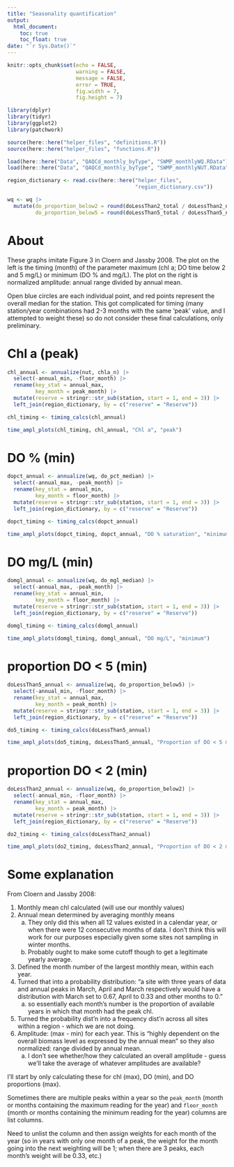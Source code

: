 ```yaml
---
title: "Seasonality quantification"
output: 
  html_document:
    toc: true
    toc_float: true
date: "`r Sys.Date()`"
---
```


```r
knitr::opts_chunk$set(echo = FALSE,
                      warning = FALSE,
                      message = FALSE,
                      error = TRUE,
                      fig.width = 7,
                      fig.height = 7)
```

```r
library(dplyr)
library(tidyr)
library(ggplot2)
library(patchwork)

source(here::here("helper_files", "definitions.R"))
source(here::here("helper_files", "functions.R"))

load(here::here("Data", "QAQCd_monthly_byType", "SWMP_monthlyWQ.RData"))
load(here::here("Data", "QAQCd_monthly_byType", "SWMP_monthlyNUT.RData"))

region_dictionary <- read.csv(here::here("helper_files",
                                         "region_dictionary.csv"))

wq <- wq |> 
  mutate(do_proportion_below2 = round(doLessThan2_total / doLessThan2_nValid, 4),
         do_proportion_below5 = round(doLessThan5_total / doLessThan5_nValid, 4)) 
```


# About 

These graphs imitate Figure 3 in Cloern and Jassby 2008. The plot on the left is the timing (month) of the parameter maximum (chl a; DO time below 2 and 5 mg/L) or minimum (DO % and mg/L). The plot on the right is normalized amplitude: annual range divided by annual mean.  

Open blue circles are each individual point, and red points represent the overall median for the station. This got complicated for timing (many station/year combinations had 2-3 months with the same 'peak' value, and I attempted to weight these) so do not consider these final calculations, only preliminary.  



# Chl a (peak)  

```r
chl_annual <- annualize(nut, chla_n) |> 
  select(-annual_min, -floor_month) |> 
  rename(key_stat = annual_max,
         key_month = peak_month) |> 
  mutate(reserve = stringr::str_sub(station, start = 1, end = 3)) |> 
  left_join(region_dictionary, by = c("reserve" = "Reserve"))

chl_timing <- timing_calcs(chl_annual)

time_ampl_plots(chl_timing, chl_annual, "Chl a", "peak")
```


# DO %  (min) 

```r
dopct_annual <- annualize(wq, do_pct_median) |> 
  select(-annual_max, -peak_month) |> 
  rename(key_stat = annual_min,
         key_month = floor_month) |> 
  mutate(reserve = stringr::str_sub(station, start = 1, end = 3)) |> 
  left_join(region_dictionary, by = c("reserve" = "Reserve"))

dopct_timing <- timing_calcs(dopct_annual)

time_ampl_plots(dopct_timing, dopct_annual, "DO % saturation", "minimum")
```


# DO mg/L (min)  

```r
domgl_annual <- annualize(wq, do_mgl_median) |> 
  select(-annual_max, -peak_month) |> 
  rename(key_stat = annual_min,
         key_month = floor_month) |> 
  mutate(reserve = stringr::str_sub(station, start = 1, end = 3)) |> 
  left_join(region_dictionary, by = c("reserve" = "Reserve"))

domgl_timing <- timing_calcs(domgl_annual)

time_ampl_plots(domgl_timing, domgl_annual, "DO mg/L", "minimum")
```



# proportion DO < 5 (min)  

```r
doLessThan5_annual <- annualize(wq, do_proportion_below5) |> 
  select(-annual_min, -floor_month) |> 
  rename(key_stat = annual_max,
         key_month = peak_month) |> 
  mutate(reserve = stringr::str_sub(station, start = 1, end = 3)) |> 
  left_join(region_dictionary, by = c("reserve" = "Reserve"))

do5_timing <- timing_calcs(doLessThan5_annual)

time_ampl_plots(do5_timing, doLessThan5_annual, "Proportion of DO < 5 mg/L", "peak")
```



# proportion DO < 2 (min)  

```r
doLessThan2_annual <- annualize(wq, do_proportion_below2) |> 
  select(-annual_min, -floor_month) |> 
  rename(key_stat = annual_max,
         key_month = peak_month) |> 
  mutate(reserve = stringr::str_sub(station, start = 1, end = 3)) |> 
  left_join(region_dictionary, by = c("reserve" = "Reserve"))

do2_timing <- timing_calcs(doLessThan2_annual)

time_ampl_plots(do2_timing, doLessThan2_annual, "Proportion of DO < 2 mg/L", "peak")
```

# Some explanation  

From Cloern and Jassby 2008:

1.  Monthly mean chl calculated (will use our monthly values)  
2.  Annual mean determined by averaging monthly means  
    a.  They only did this when all 12 values existed in a calendar year, or when there were 12 consecutive months of data. I don't think this will work for our purposes especially given some sites not sampling in winter months. 
    b.  Probably ought to make some cutoff though to get a legitimate yearly average.  
3.  Defined the month number of the largest monthly mean, within each year.  
4.  Turned that into a probability distribution: "a site with three years of data and annual peaks in March, April and March respectively would have a distribution with March set to 0.67, April to 0.33 and other months to 0."  
    a.  so essentially each month's number is the proportion of available years in which that month had the peak chl.  
5.  Turned the probability dist'n into a frequency dist'n across all sites within a region - which we are not doing.  
6.  Amplitude: (max - min) for each year. This is "highly dependent on the overall biomass level as expressed by the annual mean" so they also normalized: range divided by annual mean.  
    a.  I don't see whether/how they calculated an overall amplitude - guess we'll take the average of whatever amplitudes are available?  
    

I'll start by only calculating these for chl (max), DO (min), and DO proportions (max).  

Sometimes there are multiple peaks within a year so the `peak_month` (month or months containing the maximum reading for the year) and `floor_month` (month or months containing the minimum reading for the year) columns are list columns.  

Need to unlist the column and then assign weights for each month of the year (so in years with only one month of a peak, the weight for the month going into the next weighting will be 1; when there are 3 peaks, each month's weight will be 0.33, etc.)